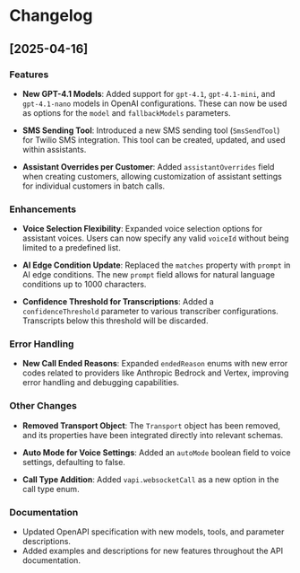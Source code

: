 # Changelog

## [2025-04-16]

### Features
- **New GPT-4.1 Models**: Added support for `gpt-4.1`, `gpt-4.1-mini`, and `gpt-4.1-nano` models in OpenAI configurations. These can now be used as options for the `model` and `fallbackModels` parameters.

- **SMS Sending Tool**: Introduced a new SMS sending tool (`SmsSendTool`) for Twilio SMS integration. This tool can be created, updated, and used within assistants.

- **Assistant Overrides per Customer**: Added `assistantOverrides` field when creating customers, allowing customization of assistant settings for individual customers in batch calls.

### Enhancements
- **Voice Selection Flexibility**: Expanded voice selection options for assistant voices. Users can now specify any valid `voiceId` without being limited to a predefined list.

- **AI Edge Condition Update**: Replaced the `matches` property with `prompt` in AI edge conditions. The new `prompt` field allows for natural language conditions up to 1000 characters.

- **Confidence Threshold for Transcriptions**: Added a `confidenceThreshold` parameter to various transcriber configurations. Transcripts below this threshold will be discarded.

### Error Handling
- **New Call Ended Reasons**: Expanded `endedReason` enums with new error codes related to providers like Anthropic Bedrock and Vertex, improving error handling and debugging capabilities.

### Other Changes
- **Removed Transport Object**: The `Transport` object has been removed, and its properties have been integrated directly into relevant schemas.

- **Auto Mode for Voice Settings**: Added an `autoMode` boolean field to voice settings, defaulting to false.

- **Call Type Addition**: Added `vapi.websocketCall` as a new option in the call type enum.

### Documentation
- Updated OpenAPI specification with new models, tools, and parameter descriptions.
- Added examples and descriptions for new features throughout the API documentation.